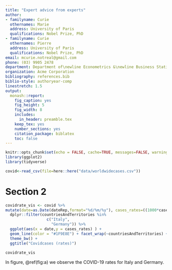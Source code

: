 ```yaml
---
title: "Expert advice from experts"
author:
- familyname: Curie
  othernames: Marie
  address: University of Paris
  qualifications: Nobel Prize, PhD
- familyname: Curie
  othernames: Pierre
  address: University of Paris
  qualifications: Nobel Prize, PhD
email: mcurie.notreal@gmail.com
phone: (03) 9905 2478
department: Department of\newline Econometrics &\newline Business Statistics
organization: Acme Corporation
bibliography: references.bib
biblio-style: authoryear-comp
linestretch: 1.5
output:
  monash::report:
    fig_caption: yes
    fig_height: 5
    fig_width: 8
    includes:
      in_header: preamble.tex
    keep_tex: yes
    number_sections: yes
    citation_package: biblatex
    toc: false
---
```


```r
knitr::opts_chunk$set(echo = FALSE, cache=TRUE, messages=FALSE, warning=FALSE)
library(ggplot2)
library(tidyverse)
```

```r
covid<-read_csv(file=here::here("data/worldwidecases.csv"))
```

# Section 2

```r
covidrate_vis <- covid %>% 
mutate(date=as.Date(dateRep,format="%d/%m/%y"), cases_rates=((1000*cases/popData2018)+0.01), dead_rates=((1000*deaths/popData2018)+0.01))%>% dplyr::filter(date != "2020-12-31") %>% 
  dplyr::filter(countriesAndTerritories %in% 
                  c("Italy", 
                    "Germany")) %>% 
  ggplot(aes(x = date,y = cases_rates) ) + 
  geom_line(color = "#1F9E8E") + facet_wrap(~countriesAndTerritories) + 
  theme_bw() + 
  ggtitle("Covidcases (rates)") 

covidrate_vis
```
In figure, \@ref(fig:a) we observe the COVID-19 rates for Italy and Germany.



